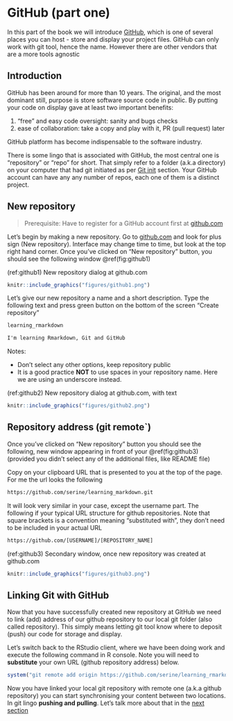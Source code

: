 # GitHub (part one)

In this part of the book we will introduce [GitHub](https://github.com), which is one of several places you can host - store and display your project files. GitHub can only work with git tool, hence the name. However there are other vendors that are a more tools agnostic

## Introduction

GitHub has been around for more than 10 years. The original, and the most dominant still, purpose is store software source code in public. By putting your code on display gave at least two important benefits:

1. "free" and easy code oversight: sanity and bugs checks
2. ease of collaboration: take a copy and play with it, PR (pull request) later

GitHub platform has become indispensable to the software industry. 

There is some lingo that is associated with GitHub, the most central one is "repository" or "repo" for short. That simply refer to a folder (a.k.a directory) on your computer that had git initiated as per [Git init](#git-init) section. Your GitHub account can have any any number of repos, each one of them is a distinct project. 

## New repository

> Prerequisite: Have to register for a GitHub account first at [github.com](https://github.com)

Let's begin by making a new repository. Go to [github.com](https://github.com) and look for plus sign (New repository). Interface may change time to time, but look at the top  right hand corner. Once you've clicked on "New repository" button, you should see the following window \@ref(fig:github1)

(ref:github1) New repository dialog at github.com

```r
knitr::include_graphics("figures/github1.png")
```

Let's give our new repository a name and a short description. Type the following text and press green button on the bottom of the screen "Create repository"

```markdown
learning_rmarkdown
```

```markdown
I'm learning Rmarkdown, Git and GitHub
```

Notes:

- Don't select any other options, keep repository public 
- It is a good practice **NOT** to use spaces in your repository name. Here we are using an underscore instead.

(ref:github2) New repository dialog at github.com, with text

```r
knitr::include_graphics("figures/github2.png")
```

## Repository address (git remote`)

Once you've clicked on "New repository" button you should see the following, new window appearing in front of your \@ref(fig:github3) (provided you didn't select any of the additional files, like README file)

Copy on your clipboard URL that is presented to you at the top of the page. For me the url looks the following

```markdown
https://github.com/serine/learning_markdown.git
```

It will look very similar in your case, except the username part. The following if your typical URL structure for github repositories. Note that square brackets is a convention meaning "substituted with", they don't need to be included in your actual URL

```markdown
https://github.com/[USERNAME]/[REPOSITORY_NAME]
```

(ref:github3) Secondary window, once new repository was created at github.com

```r
knitr::include_graphics("figures/github3.png")
```

## Linking Git with GitHub

Now that you have successfully created new repository at GitHub we need to link (add) address of our github repository to our local git folder (also called repository). This simply means letting git tool know where to deposit (push) our code for storage and display.

Let's switch back to the RStudio client, where we have been doing work and execute the following command in R console. Note you will need to **substitute** your own URL (github repository address) below.

```r
system("git remote add origin https://github.com/serine/learning_rmarkdown")
```

Now you have linked your local git repository with remote one (a.k.a github repository) you can start synchronising your content between two locations. In git lingo **pushing and pulling**. Let's talk more about that in the [next section](#git-two)
